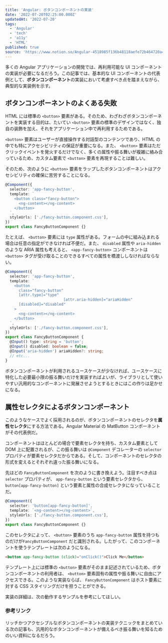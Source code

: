 ```yaml
---
title: 'Angular: ボタンコンポーネントの実装'
date: '2022-07-20T02:25:00.000Z'
updatedAt: '2022-07-20'
tags:
  - 'Angular'
  - 'tech'
  - 'a11y'
  - 'HTML'
published: true
source: 'https://www.notion.so/Angular-4518985f136b48118aefe72b464720a4'
---
```



多くの Angular アプリケーションの開発では、再利用可能な UI コンポーネントの実装が必要になるだろう。この記事では、基本的な UI コンポーネントの代表例として、**ボタンコンポーネント**の実装において考慮すべき点を踏まえながら、典型的な実装例を示す。

## ボタンコンポーネントのよくある失敗

HTML には標準の `<button>` 要素がある。そのため、わざわざボタンコンポーネントを実装する目的は、たいてい `<button>` 要素の標準のデザインではなく、独自の装飾を加え、それをアプリケーション中で再利用するためである。

`<button>` 要素はユーザーが直接操作する対話型のコンテンツであり、HTML の中でも特にアクセシビリティの保証が重要になる。また、 `<button>` 要素はただクリックイベントを発火するだけでなく、多くの属性や振る舞いが複雑に絡み合っているため、カスタム要素で `<button>` 要素を再現することは難しい。

<LinkPreview src="https://developer.mozilla.org/ja/docs/Web/HTML/Element/button" />

そのため、次のように `<button>` 要素をラップしたボタンコンポーネントはアクセシビリティの確保に苦労することになる。

```typescript
@Component({
  selector: 'app-fancy-button',
  template: `
    <button class="fancy-button">
      <ng-content></ng-content>
    </button>
  `,
  styleUrls: ['./fancy-button.component.css'],
})
export class FancyButtonComponent {}
```

たとえば、 `<button>` 要素には `type` 属性がある。フォームの中に組み込まれる場合は任意の指定ができなければ不便だ。また、 `disabled` 属性や `aria-hidden` のような ARIA 属性も考えると、 `<app-fancy-button>` コンポーネントは `<button>` タグが受け取ることのできるすべての属性を橋渡ししなければならない。

```typescript
@Component({
  selector: 'app-fancy-button',
  template: `
    <button
      class="fancy-button"
      [attr.type]="type"
      　　　　　　　　　　　　[attr.aria-hidden]="ariaHidden"
      [disabled]="disabled"
    >
      <ng-content></ng-content>
    </button>
  `,
  styleUrls: ['./fancy-button.component.css'],
})
export class FancyButtonComponent {
  @Input() type: string = 'button';
  @Input() disabled: boolean = false;
  @Input('aria-hidden') ariaHidden?: string;
  // etc...
}
```

ボタンコンポーネントが利用されるユースケースが少なければ、ユースケースに特化した必要最小限の振る舞いだけを実装すればよいが、ライブラリとして使いやすい汎用的なコンポーネントに発展させようとするときにはこの作りは足かせになる。

## 属性セレクタによるボタンコンポーネント

このようなケースでよく採用されるのが、ボタンコンポーネントのセレクタを**属性セレクタ**にする方法である。Angular Material の MatButton コンポーネントがその代表例だ。

<LinkPreview src="https://material.angular.io/components/button/overview" />

コンポーネントはほとんどの場合で要素セレクタを持ち、カスタム要素として DOM 上に配置されるが、この振る舞いは `@Component` デコレーターの `selector` プロパティが要素セレクタだからである。そして、コンポーネントのセレクタの形式を変えるとそれぞれ違った振る舞いになる。

先ほどの `FancyButtonComponent` を次のように書き換えよう。注目すべき点は `selector` プロパティが、 `app-fancy-button` という要素セレクタから、 `button[app-fancy-button]` という要素と属性の合成セレクタになっていることだ。

```typescript
@Component({
  selector: 'button[app-fancy-button]',
  template: `<ng-content></ng-content>`,
  styleUrls: ['./fancy-button.component.css'],
})
export class FancyButtonComponent {}
```

このセレクタによって、 `<button>` 要素のうち `app-fancy-button` 属性を持つものだけが`FancyButtonComponent` だと識別される。したがって、このコンポーネントを使うテンプレートは次のようになる。

```html
<button app-fancy-button (click)="onClick()">Click Me</button>
```

テンプレート上には標準の `<button>` 要素がそのまま記述されているため、ボタンコンポーネントの利用者は、 `<button>` 要素固有の属性や振る舞いに自由にアクセスできる。このような実装ならば、 `FancyButtonComponent` はホスト要素に対する CSS スタイリングだけを担うことができる。

実装の詳細は、次の動作するサンプルを参考にしてほしい。

<Stackblitz src="https://stackblitz.com/edit/angular-ivy-qxbz13?embed=1&file=src/app/fancy-button/fancy-button.component.ts" />

### 参考リンク

リッチかつアクセシブルなボタンコンポーネントの実装テクニックをまとめている次の記事も、汎用的なボタンコンポーネントが備えるべき振る舞いを知るためのいい資料になるだろう。

<LinkPreview src="https://web.dev/building-a-button-component/" />
